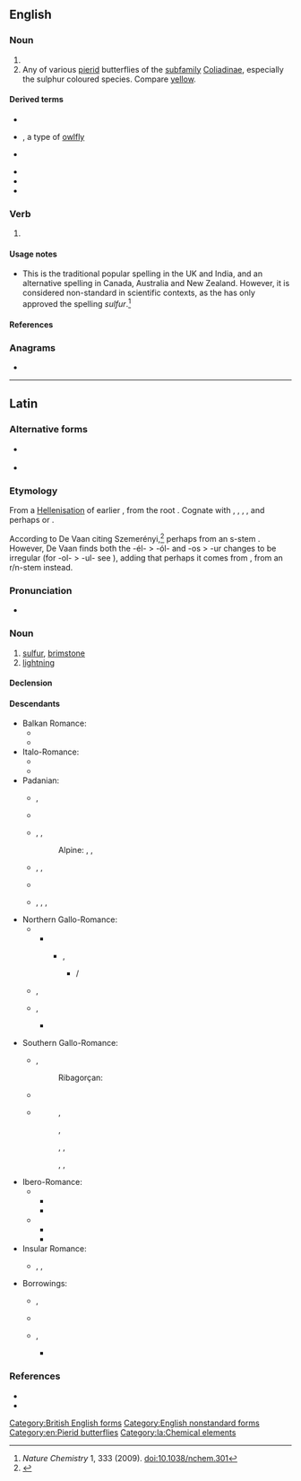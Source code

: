 {{also|Sulphur}}
==English==

===Noun===
{{en-noun|~}}

# {{alternative spelling of|en|sulfur}}
# Any of various [[pierid]] butterflies of the [[subfamily]] [[Coliadinae]], especially the sulphur coloured species. Compare [[yellow]].

====Derived terms====
{{top2}}
* {{l|en|Hot Sulphur Springs}}
* {{l|en|Owly sulphur}}, a type of [[owlfly]]
* {{l|en|sulphur-free}}
{{mid}}
* {{l|en|sulphur spring}}
* {{l|en|Sulphur Springs}}
* {{l|en|White Sulphur Springs}}
{{bottom}}

===Verb===
{{en-verb}}

# {{alternative spelling of|en|sulfur}}

====Usage notes====
* This is the traditional popular spelling in the UK and India, and an alternative spelling in Canada, Australia and New Zealand. However, it is considered non-standard in scientific contexts, as the {{w|IUPAC}} has only approved the spelling ''sulfur''.<ref>''Nature Chemistry'' 1, 333 (2009). [http://www.nature.com/nchem/journal/v1/n5/full/nchem.301.html doi:10.1038/nchem.301]</ref>

====References====
<references />

===Anagrams===
* {{anagrams|en|a=hlprsuu|uphurls}}

[[Category:British English forms]]
[[Category:English nonstandard forms]]
[[Category:en:Pierid butterflies]]

----

==Latin==
{{wikipedia|lang=la}}

===Alternative forms===
* {{l|la|sulpur}} {{qualifier|archaic}}
* {{l|la|sulfur}} {{qualifier|late-Classical}}

===Etymology===
From a [[Hellenisation]] of earlier {{m|la|sulpur}}, from the root {{m|ine-pro|*selp-||fat, oil}}. Cognate with {{cog|en|salve}}, {{cog|sa|सर्पिस्||cleaned melted butter|tr=sarpís}}, {{m|sa|सृप्र||greasy, smooth|tr=sṛprá}}, {{cog|txb|ṣalype||ointment}}, and perhaps {{m|grc|ἔλπος||?olive oil, fat}} or {{cog|grc|ὄλπη||flask for oil}}.

According to De Vaan citing Szemerényi,<ref>{{R:itc:EDL}}</ref> perhaps from an s-stem {{der|la|ine-pro|*sélpos}}. However, De Vaan finds both the -él- > -ól- and -os > -ur changes to be irregular (for -ol- > -ul- see {{m|la|sulcus}}), adding that perhaps it comes from {{inh|la|itc-pro|*solpor}}, from an r/n-stem {{inh|la|ine-pro|*sólpr̥}} instead.

===Pronunciation===
* {{la-IPA|eccl=yes|sulphur}}

===Noun===
{{la-noun|sulphur<3.N>}}

# [[#English|sulfur]], [[brimstone]]
# [[lightning]]

====Declension====
{{la-ndecl|sulphur<3.N>}}

====Descendants====
{{top2}}
* Balkan Romance:
** {{desc|rup|scljifur}}
** {{desc|ro|sulf}}
* Italo-Romance:
** {{desc|it|zolfo}}
** {{desc|scn|sùrfuru}}
* Padanian:
** {{desc|egl|solfar}}, {{l|egl|suifre}}
** {{desc|fur|solfar}}
** {{desc|lmo|solfor}}, {{l|lmo|solfer}}, {{l|lmo|sofrec}}
**: Alpine: {{l|lmo|sofri}}, {{l|lmo|solfri}}, {{l|lmo|sofric}}
** {{desc|pms|sofro}}, {{l|pms|sorfo}}, {{l|pms|solfo}}
** {{desc|rm|zulper}}
** {{desc|vec|solfer}}, {{l|vec|sólfaro}}, {{l|vec|solfare}}, {{l|vec|solfar}}
* Northern Gallo-Romance:
** {{desc|ONF.|sulfre}}
*** {{desc|xno|sulfre}}
**** {{desc|bor=1|en|sulfur}}, {{l|en|sulphur}}
***** {{desc|ms|sulfur|bor=1}} / {{l|ms|سولفور|sc=Arab}}
** {{desc|frp|sopro}}, {{l|frp|sofro}}
** {{desc|fro|soufre}}, {{l|fro|soffre}}
*** {{desc|fr|soufre}}
{{mid2}}
* Southern Gallo-Romance:
** {{desc|an|xufre}}, {{l|an|ixufre}}
**: Ribagorçan: {{l|an|eixufre}}
** {{desc|ca|sofre}}
** {{desc|oc|sofre}}
**: {{desc|oc-auv|siupre}}, {{l|oc|supre}}
**: {{desc|oc-lan|solpre}}, {{l|oc|siupre}}
**: {{desc|oc-lim|siufre}}
**: {{desc|oc-pro|soupre}}, {{l|oc|sopre}}, {{l|oc|soufre}}
**: {{desc|oc-viv|sòupre}}, {{l|oc|sopre}}, {{l|oc|siupre}}
* Ibero-Romance:
** {{desc|roa-opt|suffre}}
*** {{desc|gl|xofre}}
*** {{desc|pt|enxofre}}
** {{desc|osp|sufre}}
*** {{desc|eu|sufre|bor=1}}
*** {{desc|es|azufre}}
* Insular Romance:
** {{desc|sc|súlfaru}}, {{l|sc|súlfuru}}, {{l|sc|súrfuru}}
* Borrowings:
** {{desc|sq|squfuri|bor=1}}, {{l|sq|sulfur}}
** {{desc|ca|sulfur|bor=1}}
** {{desc|en|sulfur|bor=1}}, {{l|en|sulphur}}
*** {{desc|cy|sylffwr|bor=1}}
{{bottom}}

===References===
<references/>
* {{R:L&S}}
* {{R:Elementary Lewis}}

[[Category:la:Chemical elements]]